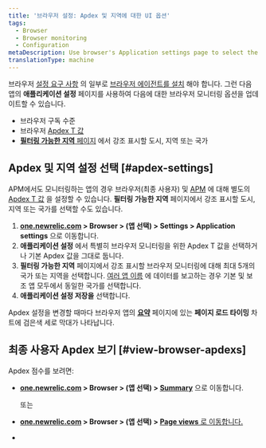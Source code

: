 ```yaml
---
title: '브라우저 설정: Apdex 및 지역에 대한 UI 옵션'
tags:
  - Browser
  - Browser monitoring
  - Configuration
metaDescription: Use browser's Application settings page to select the end-user Apdex value and geographical locations.
translationType: machine
---
```


브라우저 [설정 요구 사항](/docs/browser/new-relic-browser/welcome-new-relic-browser/compatibility-requirements) 의 일부로 [브라우저 에이전트를 설치](/docs/browser/new-relic-browser/installation/install-new-relic-browser-agent) 해야 합니다. 그런 다음 앱의 **애플리케이션 설정** 페이지를 사용하여 다음에 대한 브라우저 모니터링 옵션을 업데이트할 수 있습니다.

* 브라우저 구독 수준
* 브라우저 [Apdex T 값](/docs/apm/new-relic-apm/apdex/apdex-measuring-user-satisfaction)
* [**필터링 가능한 지역** 페이지](/docs/browser/new-relic-browser/browser-pro-features/filterable-geography-webpage-metrics-location) 에서 강조 표시할 도시, 지역 또는 국가

## Apdex 및 지역 설정 선택 [#apdex-settings]

APM에서도 모니터링하는 앱의 경우 브라우저(최종 사용자) 및 [APM](/docs/apm/new-relic-apm/apdex/changing-your-apdex-settings) 에 대해 별도의 [Apdex T 값](/docs/apm/new-relic-apm/apdex/apdex-measuring-user-satisfaction) 을 설정할 수 있습니다. **필터링 가능한 지역** 페이지에서 강조 표시할 도시, 지역 또는 국가를 선택할 수도 있습니다.

1. **[one.newrelic.com](http://one.newrelic.com) > Browser > (앱 선택) > Settings > Application settings** 으로 이동합니다.
2. **애플리케이션 설정** 에서 특별히 브라우저 모니터링을 위한 Apdex T 값을 선택하거나 기본 Apdex 값을 그대로 둡니다.
3. **필터링 가능한 지역** 페이지에서 강조 표시할 브라우저 모니터링에 대해 최대 5개의 국가 또는 지역을 선택합니다. [여러 앱 이름](/docs/agents/manage-apm-agents/app-naming/use-multiple-names-app) 에 데이터를 보고하는 경우 기본 및 보조 앱 모두에서 동일한 국가를 선택합니다.
4. **애플리케이션 설정 저장을** 선택합니다.

Apdex 설정을 변경할 때마다 브라우저 앱의 **[요약](/docs/browser/new-relic-browser/getting-started/browser-overview-website-performance-glance)** 페이지에 있는 **페이지 로드 타이밍** 차트에 검은색 세로 막대가 나타납니다.

## 최종 사용자 Apdex 보기 [#view-browser-apdexs]

Apdex 점수를 보려면:

* **[one.newrelic.com](http://one.newrelic.com) > Browser > (앱 선택) > [Summary](/docs/browser/new-relic-browser/getting-started/browser-overview-website-performance-glance)** 으로 이동합니다.

  또는

* **[one.newrelic.com](http://one.newrelic.com) > Browser > (앱 선택) > [Page views](/docs/browser/new-relic-browser/additional-standard-features/page-views-understanding-your-sites-popularity)**[ 로 이동합니다.](/docs/browser/new-relic-browser/additional-standard-features/page-views-understanding-your-sites-popularity)

  [](/docs/browser/new-relic-browser/additional-standard-features/page-views-understanding-your-sites-popularity)

* [](/docs/browser/new-relic-browser/additional-standard-features/page-views-understanding-your-sites-popularity)

[](/docs/browser/new-relic-browser/additional-standard-features/page-views-understanding-your-sites-popularity)